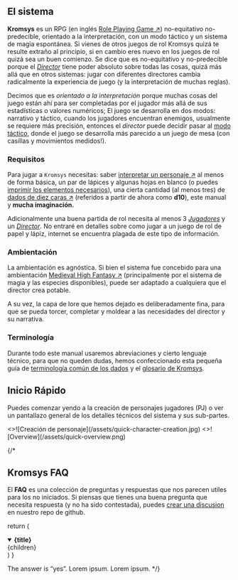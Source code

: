 
## El sistema

**Kromsys** es un RPG (en inglés [Role Playing Game ↗](https://en.wikipedia.org/wiki/Role-playing_game)) 
no-equitativo no-predecible, orientado a la interpretación, con un modo táctico 
y un sistema de magia espontánea. Si vienes de otros juegos de rol Kromsys quizá 
te resulte extraño al principio, si en cambio eres nuevo en los juegos de rol 
quizá sea un buen comienzo. Se dice que es no-equitativo y no-predecible porque 
el _[Director](/docs/glossary#director)_ tiene poder absoluto sobre todas las cosas, quizá más allá que 
en otros sistemas: jugar con diferentes directores cambia radicalmente la 
experiencia de juego (y la interpretación de muchas reglas).

Decimos que es _orientado a la interpretación_ porque muchas cosas del juego están 
ahí para ser completadas por el jugador más allá de sus estadísticas o valores 
numéricos; El juego se desarrolla en dos modos: narrativo y táctico, cuando los
jugadores encuentran enemigos, usualmente se requiere más precisión, entonces 
el _director_ puede decidir pasar al [modo táctico](/docs/ruling-combat), donde el juego 
se desarrolla más parecido a un juego de mesa (con casillas y movimientos medidos!).

### Requisitos

Para jugar a `Kromsys` necesitas: saber 
[interpretar un personaje ↗](https://www.youtube.com/watch?v=VRkZYdWCe7w&t=145s) 
al menos de forma básica, un par de lápices y algunas hojas en blanco
(o puedes [imprimir los elementos necesarios](/docs/to-print)),
una cierta cantidad (al menos tres) de 
[dados de diez caras ↗](https://en.wikipedia.org/wiki/Pentagonal_trapezohedron) 
(referidos a partir de ahora como **d10**), este manual y **mucha imaginación.**

Adicionalmente una buena partida de rol necesita al menos 3 _[Jugadores](/docs/glossary#jugador)_ 
y un _[Director](/docs/glossary#director)_. No entraré en detalles sobre como jugar a un juego 
de rol de papel y lápiz, internet se encuentra plagada de este tipo de información. 

### Ambientación

La ambientación es agnóstica. Si bien el sistema fue concebido para una ambientación
[Medieval High Fantasy ↗](https://en.wikipedia.org/wiki/High_fantasy) (principalmente
por el sistema de magia y las especies disponibles), puede ser adaptado a 
cualquiera que el director crea potable.

A su vez, la capa de lore que hemos dejado es deliberadamente fina, para que se 
pueda torcer, completar y moldear a las necesidades del director y su narrativa.

### Terminología

Durante todo este manual usaremos abreviaciones y cierto lenguaje técnico, para que
no queden dudas, hemos confeccionado esta pequeña guía de
[terminología común de los dados](/docs/glossary#dados) y el [glosario de Kromsys](/docs/glossary#glosario).

## Inicio Rápido

Puedes comenzar yendo a la creación de personajes jugadores (PJ) o ver un pantallazo
general de los detalles técnicos del sistema y sus sub-partes.

<Cards num={2}>
  <Card image arrow title="Guía de creación de personaje" href="/docs/character-creation">
    <>![Creación de personaje](/assets/quick-character-creation.jpg)</>
  </Card>
  <Card image arrow title="Desglose del sistema" href="/docs/parts-overview">
    <>![Overview](/assets/quick-overview.png)</>
  </Card>
</Cards>

{/*
## Kromsys FAQ

El <strong title="Preguntas frecuentes" className="nx-text-primary-600">FAQ</strong> 
es una colección de preguntas y respuestas que nos parecen utiles para los no
iniciados. Si piensas que tienes una buena pregunta que necesita respuesta 
(y no ha sido contestada), puedes 
[crear una discusion](https://github.com/sebastianpennino/krom_docs_nextra/discussions) en nuestro
repo de github.

  return (
    <details
      open
      className="last-of-type:mb-0 rounded-lg bg-neutral-50 dark:bg-neutral-800 p-2 mt-4"
    >
      <summary>
        <strong className="text-lg">{title}</strong>
      </summary>
      <div className="nx-p-2">{children}</div>
    </details>
  )
}

<QABox title="Lorem ipsum with Kromsys?">
  The answer is “yes”.
  Lorem ipsum.
</QABox>

<QABox title="Lorem ipsum in Kromsys?">
  Lorem ipsum.
</QABox> 
*/}
